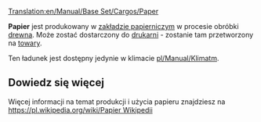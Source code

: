 [[Translation:en/Manual/Base Set/Cargos/Paper]]

{{pl/Manual/Base Set/Cargos/Ładunek|name=Papier
|image=en/Manual/Base Set/Cargos/Paper.png
|produced=[[pl/Manual/Base Set/Industries/Zakład papierniczy|Zakład papierniczy]]
|accepted=[[pl/Manual/Base Set/Industries/Drukarnia|Drukarnia]]
}}


'''Papier''' jest produkowany w [[pl/Manual/Base Set/Industries/Zakład papierniczy|zakładzie papierniczym]] w procesie obróbki [[pl/Manual/Base Set/Cargos/Drewno|drewna]]. Może zostać dostarczony do [[pl/Manual/Base Set/Industries/Drukarnia|drukarni]] - zostanie tam przetworzony na [[pl/Manual/Base Set/Cargos/Towary|towary]].

Ten ładunek jest dostępny jedynie w klimacie [[pl/Manual/Klimat]]m.


==Dowiedz się więcej==

Więcej informacji na temat produkcji i użycia papieru znajdziesz na [[https://pl.wikipedia.org/wiki/Papier Wikipedii]]

{{pl/Manual/Navbox Ładunek}}